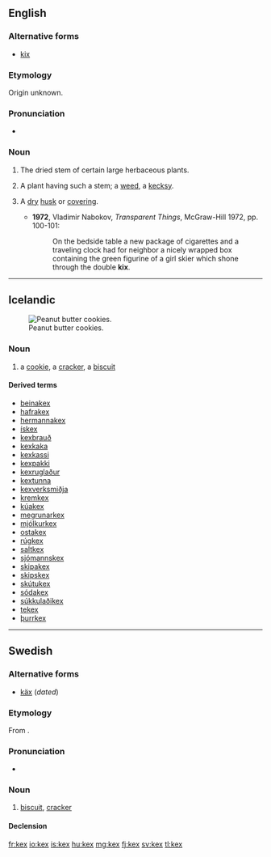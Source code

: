 ==English==

===Alternative forms===
* [[kix]]

===Etymology===
Origin unknown.

===Pronunciation===
* {{a|UK}} {{IPA|/kɛks/}}

===Noun===
{{en-noun|kexes}}

# {{obsolete|_|or|_|dialectal}} The dried stem of certain large herbaceous plants.
# {{obsolete|botany}} A plant having such a stem; a [[weed]], a [[kecksy]].
# {{rare}} A [[dry]] [[husk]] or [[covering]].
#* '''1972''', Vladimir Nabokov, ''Transparent Things'', McGraw-Hill 1972, pp. 100-101:
#*: On the bedside table a new package of cigarettes and a traveling clock had for neighbor a nicely wrapped box containing the green figurine of a girl skier which shone through the double '''kix'''.

----

==Icelandic==
[[Image:2006-June-26-Peanut-Butter-Cookies-Cooked.JPG|thumb|right|Peanut butter cookies.]]

===Noun===
{{is-noun|n|kex|kex}}

# a [[cookie]], a [[cracker]], {{qualifier|UK}} a [[biscuit]]

====Derived terms====
* [[beinakex]]
* [[hafrakex]]
* [[hermannakex]]
* [[ískex]]
* [[kexbrauð]]
* [[kexkaka]]
* [[kexkassi]]
* [[kexpakki]]
* [[kexruglaður]]
* [[kextunna]]
* [[kexverksmiðja]]
* [[kremkex]]
* [[kúakex]]
* [[megrunarkex]]
* [[mjólkurkex]]
* [[ostakex]]
* [[rúgkex]]
* [[saltkex]]
* [[sjómannskex]]
* [[skipakex]]
* [[skipskex]]
* [[skútukex]]
* [[sódakex]]
* [[súkkulaðikex]]
* [[tekex]]
* [[þurrkex]]

----

==Swedish==

===Alternative forms===
* [[käx]] (''dated'')

===Etymology===
From {{etyl|en|sv}} {{term|cakes}}.

===Pronunciation===
* {{IPA|/kɛks/|/ɕɛks/|lang=sv}}

===Noun===
{{sv-noun|g=n}}

# [[biscuit]], [[cracker]]

====Declension====
{{sv-noun-n-zero|genitive=}}

[[fr:kex]]
[[io:kex]]
[[is:kex]]
[[hu:kex]]
[[mg:kex]]
[[fj:kex]]
[[sv:kex]]
[[tl:kex]]
